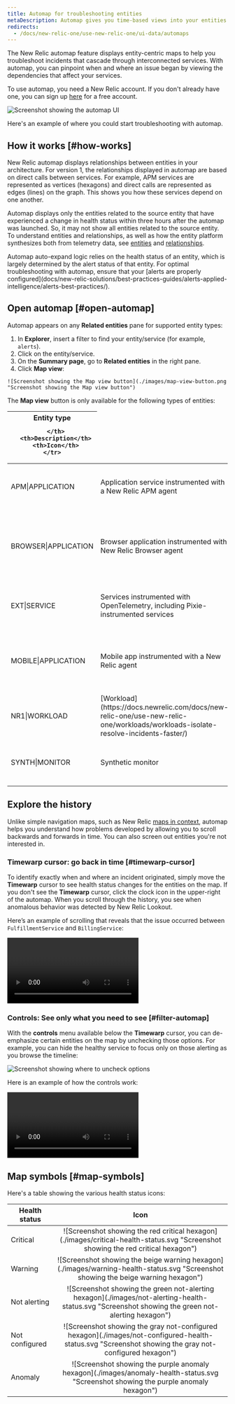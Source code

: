 ```yaml
---
title: Automap for troubleshooting entities
metaDescription: Automap gives you time-based views into your entities.
redirects:
  - /docs/new-relic-one/use-new-relic-one/ui-data/automaps
---
```


The New Relic automap feature displays entity-centric maps to help you troubleshoot incidents that cascade through interconnected services. With automap, you can pinpoint when and where an issue began by viewing the dependencies that affect your services.

To use automap, you need a New Relic account. If you don't already have one, you can sign up [here](https://newrelic.com/signup) for a free account.

![Screenshot showing the automap UI](./images/automaps-overview.png "Screenshot showing the automap UI")

<figcaption>
Here's an example of where you could start troubleshooting with automap.
</figcaption>

## How it works [#how-works]

New Relic automap displays relationships between entities in your architecture. For version 1, the relationships displayed in automap are based on direct calls between services. For example, APM services are represented as vertices (hexagons) and direct calls are represented as edges (lines) on the graph. This shows you how these services depend on one another. 

 Automap displays only the entities related to the source entity that have experienced a change in health status within three hours after the automap was launched. So, it may not show all entities related to the source entity. To understand entities and relationships, as well as how the entity platform synthesizes both from telemetry data, see [entities](https://docs.newrelic.com/docs/new-relic-one/use-new-relic-one/core-concepts/what-entity-new-relic/) and [relationships](https://docs.newrelic.com/docs/apis/nerdgraph/examples/nerdgraph-relationships-api-tutorial/).

<Callout variant="important">
Automap auto-expand logic relies on the health status of an entity, which is largely determined by the alert status of that entity. For optimal troubleshooting with automap, ensure that your [alerts are properly configured](docs/new-relic-solutions/best-practices-guides/alerts-applied-intelligence/alerts-best-practices/).
</Callout>

## Open automap [#open-automap]

Automap appears on any **Related entities** pane for supported entity types:

  1. In **Explorer**, insert a filter to find your entity/service (for example, `alerts`).
  2. Click on the entity/service.
  3. On the **Summary page**, go to **Related entities** in the right pane.
  4. Click **Map view**: 
  
    ![Screenshot showing the Map view button](./images/map-view-button.png "Screenshot showing the Map view button")

The **Map view** button is only available for the following types of entities:

<table>
  <thead>
    <tr>
      <th style={{ width: "200px" }}>Entity type
        
      </th>
      <th>Description</th>
      <th>Icon</th>
    </tr>
  </thead>
    <tbody>
    <tr>
      <td>
        APM|APPLICATION
      </td>
      <td>
        Application service instrumented with a New Relic APM agent
      </td>
      <td style="text-align:center">
        ![Screenshot of application icon](./images/application-icon.svg "Screenshot of application icon")
      </td>
    </tr>
    <tr>
      <td>
        BROWSER|APPLICATION
      </td>
      <td>Browser application instrumented with New Relic Browser agent</td>
      <td style="text-align:center">
        ![Screenshot of browser application icon](./images/browser-application-icon.svg "Screenshot of browser application icon")
      </td>
    </tr>
    <tr>
      <td>
        EXT|SERVICE
      </td>
      <td>
        Services instrumented with OpenTelemetry, including Pixie-instrumented services
      </td>
      <td style="text-align:center">
        ![Screenshot of application icon](./images/application-icon.svg "Screenshot of application icon")
      </td>
    </tr>
    <tr>
      <td>
        MOBILE|APPLICATION
      </td>
      <td>
        Mobile app instrumented with a New Relic agent
      </td>
      <td style="text-align:center">
        ![Screenshot of browser application icon](./images/mobile-application-icon.svg "Screenshot of mobile application icon")
      </td>
    </tr>
    <tr>
      <td>
        NR1|WORKLOAD
      </td>
      <td>
        [Workload](https://docs.newrelic.com/docs/new-relic-one/use-new-relic-one/workloads/workloads-isolate-resolve-incidents-faster/)
      </td>
      <td style="text-align:center">
        ![Screenshot of workload icon](./images/workload-icon.svg "Screenshot of workload icon")
      </td>
    </tr>
    <tr>
      <td>
        SYNTH|MONITOR
      </td>
      <td>
        Synthetic monitor
      </td>
      <td style="text-align:center">
        ![Screenshot of synthetic icon](./images/synthetic-icon.svg "Screenshot of synthetic icon")
      </td>
    </tr>
    </tbody>
</table>

## Explore the history

Unlike simple navigation maps, such as New Relic [maps in context](https://docs.newrelic.com/docs/new-relic-one/use-new-relic-one/ui-data/maps-in-context/), automap helps you understand how problems developed by allowing you to scroll backwards and forwards in time. You can also screen out entities you're not interested in.

### Timewarp cursor: go back in time [#timewarp-cursor]

To identify exactly when and where an incident originated, simply move the **Timewarp** cursor to see health status changes for the entities on the map. If you don't see the **Timewarp** cursor, click the clock icon in the upper-right of the automap. When you scroll through the history, you see when anomalous behavior was detected by New Relic Lookout.

Here’s an example of scrolling that reveals that the issue occurred between `FulfillmentService` and `BillingService`:

<Video
  type="wistia"
  id="xqj83ghoog"
/>

### Controls: See only what you need to see [#filter-automap]

With the **controls** menu available below the **Timewarp** cursor, you can de-emphasize certain entities on the map by unchecking those options. For example, you can hide the healthy service to focus only on those alerting as you browse the timeline:

![Screenshot showing where to uncheck options](./images/layer-control-check-boxes.png "Screenshot showing where to uncheck options")

Here is an example of how the controls work:

<Video
  type="wistia"
  id="e15c99hsr2"
/>

## Map symbols [#map-symbols]

Here's a table showing the various health status icons:

<table>
  <thead>
    <tr>
      <th style={{ width: "200px" }}>
        Health status
      </th>
      <th style="text-align:center">
        Icon
      </th>
    </tr>
  </thead>
    <tbody>
    <tr>
      <td>
        Critical
      </td>
      <td style="text-align:center">
        ![Screenshot showing the red critical hexagon](./images/critical-health-status.svg "Screenshot showing the red critical hexagon")
      </td>
    </tr>
    <tr>
      <td>
        Warning
      </td>
      <td style="text-align:center">
        ![Screenshot showing the beige warning hexagon](./images/warning-health-status.svg "Screenshot showing the beige warning hexagon")
      </td>
    </tr>
    <tr>
      <td>
        Not alerting
      </td>
      <td style="text-align:center">
        ![Screenshot showing the green not-alerting hexagon](./images/not-alerting-health-status.svg "Screenshot showing the green not-alerting hexagon")
      </td>
    </tr>
    <tr>
      <td>
        Not configured
      </td>
      <td style="text-align:center">
       ![Screenshot showing the gray not-configured hexagon](./images/not-configured-health-status.svg "Screenshot showing the gray not-configured hexagon")
      </td>
    </tr>
    <tr>
      <td>
        Anomaly
      </td>
      <td style="text-align:center">
       ![Screenshot showing the purple anomaly hexagon](./images/anomaly-health-status.svg "Screenshot showing the purple anomaly hexagon")
      </td>
    </tr>
  </tbody>
</table>